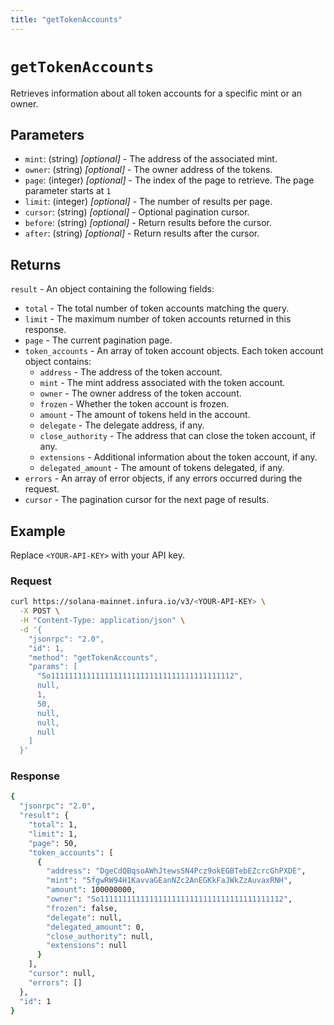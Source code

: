 ```yaml
---
title: "getTokenAccounts"
---
```



# `getTokenAccounts`

Retrieves information about all token accounts for a specific mint or an owner. <CreditCost network="solana" method="getTokenAccounts" />

## Parameters

- `mint`: (string) _[optional]_ - The address of the associated mint.
- `owner`: (string) _[optional]_ - The owner address of the tokens.
- `page`: (integer) _[optional]_ - The index of the page to retrieve. The page parameter starts at `1`
- `limit`: (integer) _[optional]_ - The number of results per page.
- `cursor`: (string) _[optional]_ - Optional pagination cursor.
- `before`: (string) _[optional]_ - Return results before the cursor.
- `after`: (string) _[optional]_ - Return results after the cursor.

## Returns

`result` - An object containing the following fields:

- `total` - The total number of token accounts matching the query.
- `limit` - The maximum number of token accounts returned in this response.
- `page` - The current pagination page.
- `token_accounts` - An array of token account objects. Each token account object contains:
  - `address` - The address of the token account.
  - `mint` - The mint address associated with the token account.
  - `owner` - The owner address of the token account.
  - `frozen` - Whether the token account is frozen.
  - `amount` - The amount of tokens held in the account.
  - `delegate` - The delegate address, if any.
  - `close_authority` - The address that can close the token account, if any.
  - `extensions` - Additional information about the token account, if any.
  - `delegated_amount` - The amount of tokens delegated, if any.
- `errors` - An array of error objects, if any errors occurred during the request.
- `cursor` - The pagination cursor for the next page of results.

## Example

Replace `<YOUR-API-KEY>` with your API key.

### Request

<Tabs>
  <TabItem value="curl">

  ```bash
  curl https://solana-mainnet.infura.io/v3/<YOUR-API-KEY> \
    -X POST \
    -H "Content-Type: application/json" \
    -d '{
      "jsonrpc": "2.0",
      "id": 1,
      "method": "getTokenAccounts",
      "params": [
        "So11111111111111111111111111111111111111112",
        null,
        1,
        50,
        null,
        null,
        null
      ]
    }'
  ```
  </TabItem>
</Tabs>

### Response

<Tabs>
  <TabItem value="JSON">

  ```bash
  {
    "jsonrpc": "2.0",
    "result": {
      "total": 1,
      "limit": 1,
      "page": 50,
      "token_accounts": [
        {
          "address": "DgeCdQBqsoAWhJtewsSN4Pcz9okEGBTebEZcrcGhPXDE",
          "mint": "5fgwRW94H1KavvaGEanNZc2AnEGKkFaJWkZzAuvaxRNH",
          "amount": 100000000,
          "owner": "So11111111111111111111111111111111111111112",
          "frozen": false,
          "delegate": null,
          "delegated_amount": 0,
          "close_authority": null,
          "extensions": null
        }
      ],
      "cursor": null,
      "errors": []
    },
    "id": 1
  }
  ```

  </TabItem>
</Tabs>
